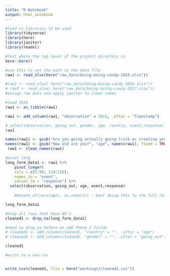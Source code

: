 ```yaml
---
title: "R Notebook"
output: html_notebook
---
```


```r

#load in libraries to be used
library(tidyverse)
library(here)
library(janitor)
library(readxl)

#test where the top level of the project directory is 
here::here()

#use this to set the path to the data file
raw1 <- read_xlsx(here("raw_data/boing-boing-candy-2015.xlsx"))

#raw2 <- read_xlsx( here("raw_data/boing-boing-candy-2016.xlsx"))
# raw3 <- read_xlsx( here("raw_data/boing-boing-candy-2017.xlsx"))
#assign raw data and apply janitor to clean names 

```
```r
#load 2016
raw1 <- as_tibble(raw1)

raw1 <- add_column(raw1, "observation" = 2015, .after = "Timestamp")

# select(observation, going_out, gender, age, country, event,response)
raw1

```
```r
names(raw1) <- gsub("Are you going actually going trick or treating yourself?", "going_out", names(raw1), fixed = TRUE)
names(raw1) <- gsub("How old are you?", "age", names(raw1), fixed = TRUE)
 raw1 <- clean_names(raw1)
```
```r
#pivot long 
long_form_data1 <- raw1 %>%
    pivot_longer(
    cols = c(5:99, 114:116),
    names_to = "event",
    values_to = "response") %>% 
  select(observation, going_out, age, event,response)
   
    #mutate_at(vars(age), as.numeric) - best doing this to the full rbind

long_form_data1
```



```r
#drop all rows that have NA's
cleaned1 <- drop_na(long_form_data1)

#need to drop_na before we add these 2 fields
# cleaned1 <- add_column(cleaned1, "country" = "", .after = "age")
# cleaned1 <- add_column(cleaned1, "gender" = "", .after = "going_out")

cleaned1  
```
```r
#write to a new csv


write_csv(cleaned1, file = here("workings/cleaned1.csv"))
```

